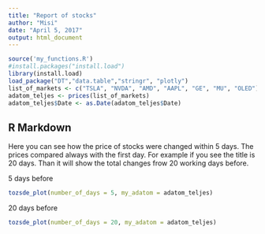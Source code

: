 ```yaml
---
title: "Report of stocks"
author: "Misi"
date: "April 5, 2017"
output: html_document
---
```


```r
source('my_functions.R')
#install.packages("install.load")
library(install.load)
load_package("DT","data.table","stringr", "plotly")
list_of_markets <- c("TSLA", "NVDA", "AMD", "AAPL", "GE", "MU", "OLED")
adatom_teljes <- prices(list_of_markets)
adatom_teljes$Date <- as.Date(adatom_teljes$Date)

```

## R Markdown

Here you can see how the price of stocks were changed within 5 days. 
The prices compared always with the first day. 
For example if you see the title is 20 days. Than it will show the total changes frow 20 working days before.  


5 days before
```r
tozsde_plot(number_of_days = 5, my_adatom = adatom_teljes)
```


20 days before
```r
tozsde_plot(number_of_days = 20, my_adatom = adatom_teljes)
```

